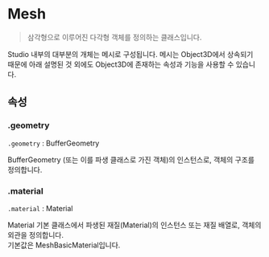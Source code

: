 # Mesh

> 삼각형으로 이루어진 다각형 객체를 정의하는 클래스입니다.

Studio 내부의 대부분의 개체는 메시로 구성됩니다. 메시는 Object3D에서 상속되기 때문에 아래 설명된 것 외에도 Object3D에 존재하는 속성과 기능을 사용할 수 있습니다.

## 속성

### .geometry

`.geometry` : BufferGeometry

BufferGeometry (또는 이를 파생 클래스로 가진 객체)의 인스턴스로, 객체의 구조를 정의합니다.

### .material

`.material` : Material

Material 기본 클래스에서 파생된 재질(Material)의 인스턴스 또는 재질 배열로, 객체의 외관을 정의합니다.  
기본값은 MeshBasicMaterial입니다.
